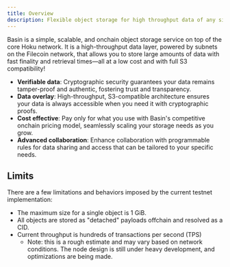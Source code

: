 ```yaml
---
title: Overview
description: Flexible object storage for high throughput data of any size.
---
```



Basin is a simple, scalable, and onchain object storage service on top of the core Hoku network. It is a high-throughput
data layer, powered by subnets on the Filecoin network, that allows you to store large amounts of data with fast
finality and retrieval times—all at a low cost and with full S3 compatibility!

- **Verifiable data**: Cryptographic security guarantees your data remains tamper-proof and authentic, fostering trust
  and transparency.
- **Data overlay**: High-throughput, S3-compatible architecture ensures your data is always accessible when you need it
  with cryptographic proofs.
- **Cost effective**: Pay only for what you use with Basin's competitive onchain pricing model, seamlessly scaling your
  storage needs as you grow.
- **Advanced collaboration**: Enhance collaboration with programmable rules for data sharing and access that can be
  tailored to your specific needs.

## Limits

There are a few limitations and behaviors imposed by the current testnet implementation:

- The maximum size for a single object is 1 GiB.
- All objects are stored as "detached" payloads offchain and resolved as a CID.
- Current throughput is hundreds of transactions per second (TPS)
  - Note: this is a rough estimate and may vary based on network conditions. The node design is still under heavy
    development, and optimizations are being made.
